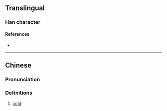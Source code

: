 {{character info/new}}
==Translingual==

===Han character===
{{Han char|rn=15|rad=冫|as=08|sn=10|four=|canj=IMGTJ|ids=⿰冫幸}}

====References====
* {{Han ref|kx=0132.360|hdz=10298.040|uh=34D1|ud=13521}}

----

==Chinese==
{{zh-forms}}

===Pronunciation===
{{zh-pron
|m=xìng
|c=haang6
|mc=
|oc=
|ma=
|cat=a
}}

===Definitions===
{{zh-hanzi}}

# [[cold]]